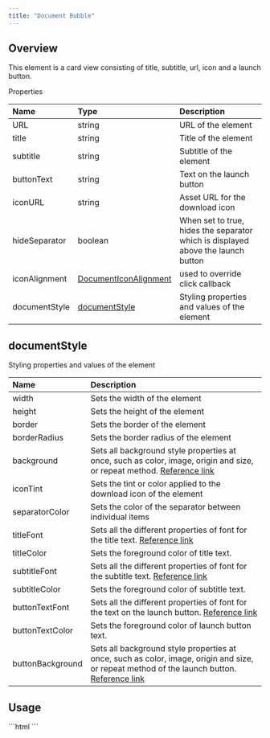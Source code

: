 ```yaml
---
title: "Document Bubble"
---
```


## Overview

This element is a card view consisting of title, subtitle, url, icon and a launch button.

Properties

| Name          | Type                                                                | Description                                                                      |
| :------------- | :------------------------------------------------------------------- | :-------------------------------------------------------------------------------- |
| URL           | string                                                              | URL of the element                                                               |
| title         | string                                                              | Title of the element                                                             |
| subtitle      | string                                                              | Subtitle of the element                                                          |
| buttonText    | string                                                              | Text on the launch button                                                        |
| iconURL       | string                                                              | Asset URL for the download icon                                                  |
| hideSeparator | boolean                                                             | When set to true, hides the separator which is displayed above the launch button |
| iconAlignment | [DocumentIconAlignment](/web-shared/documenticonalignment)     | used to override click callback                                                  |
| documentStyle | [documentStyle](/ui-kit/angular/document-bubble#documentstyle) | Styling properties and values of the element                                     |

## documentStyle

Styling properties and values of the element

| Name             | Description                                                                                                                                                                                               |
| :---------------- | :--------------------------------------------------------------------------------------------------------------------------------------------------------------------------------------------------------- |
| width            | Sets the width of the element                                                                                                                                                                             |
| height           | Sets the height of the element                                                                                                                                                                            |
| border           | Sets the border of the element                                                                                                                                                                            |
| borderRadius     | Sets the border radius of the element                                                                                                                                                                     |
| background       | Sets all background style properties at once, such as color, image, origin and size, or repeat method. [Reference link](https://developer.mozilla.org/en-US/docs/Web/CSS/background)                      |
| iconTint         | Sets the tint or color applied to the download icon of the element                                                                                                                                        |
| separatorColor   | Sets the color of the separator between individual items                                                                                                                                                  |
| titleFont        | Sets all the different properties of font for the title text. [Reference link](https://developer.mozilla.org/en-US/docs/Web/CSS/font)                                                                     |
| titleColor       | Sets the foreground color of title text.                                                                                                                                                                  |
| subtitleFont     | Sets all the different properties of font for the subtitle text. [Reference link](https://developer.mozilla.org/en-US/docs/Web/CSS/font)                                                                  |
| subtitleColor    | Sets the foreground color of subtitle text.                                                                                                                                                               |
| buttonTextFont   | Sets all the different properties of font for the text on the launch button. [Reference link](https://developer.mozilla.org/en-US/docs/Web/CSS/font)                                                      |
| buttonTextColor  | Sets the foreground color of launch button text.                                                                                                                                                          |
| buttonBackground | Sets all background style properties at once, such as color, image, origin and size, or repeat method of the launch button. [Reference link](https://developer.mozilla.org/en-US/docs/Web/CSS/background) |

## Usage

<Tabs>
<Tab title="HTML">
```html
<cometchat-document-bubble
   [title]="'Your Title'"
   [URL]="URL"
></cometchat-document-bubble>
```

</Tab>

</Tabs>
